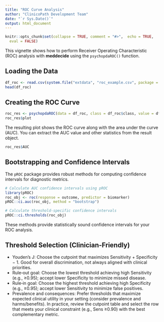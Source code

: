 ```yaml
---
title: "ROC Curve Analysis"
author: "ClinicoPath Development Team"
date: "`r Sys.Date()`"
output: html_document
---
```


```r
knitr::opts_chunk$set(collapse = TRUE, comment = "#>",  echo = TRUE,
  eval = FALSE)
```

This vignette shows how to perform Receiver Operating Characteristic
(ROC) analysis with **meddecide** using the `psychopdaROC()` function.

## Loading the Data

```r
df_roc <- read.csv(system.file("extdata", "roc_example.csv", package = "meddecide"))
head(df_roc)
```

## Creating the ROC Curve

```r
roc_res <- psychopdaROC(data = df_roc, class = df_roc$class, value = df_roc$value)
roc_res$plot
```

The resulting plot shows the ROC curve along with the area under the curve (AUC).
You can extract the AUC value and other statistics from the result object.

```r
roc_res$AUC
```

## Bootstrapping and Confidence Intervals

The `pROC` package provides robust methods for computing confidence intervals for diagnostic metrics.

```r
# Calculate AUC confidence intervals using pROC
library(pROC)
roc_obj <- roc(response = outcome, predictor = biomarker)
pROC::ci.auc(roc_obj, method = "bootstrap")

# Calculate threshold-specific confidence intervals
pROC::ci.thresholds(roc_obj)
```

These methods provide statistically sound confidence intervals for your ROC analysis.

## Threshold Selection (Clinician-Friendly)

- Youden’s J: Choose the cutpoint that maximizes Sensitivity + Specificity − 1. Good for overall discrimination, not always aligned with clinical priorities.
- Rule‑out goal: Choose the lowest threshold achieving high Sensitivity (e.g., ≥0.95); accept lower Specificity to minimize missed disease.
- Rule‑in goal: Choose the highest threshold achieving high Specificity (e.g., ≥0.95); accept lower Sensitivity to minimize false positives.
- Prevalence and consequences: Prefer thresholds that maximize expected clinical utility in your setting (consider prevalence and harms/benefits). In practice, review the cutpoint table and select the row that meets your clinical constraint (e.g., Sens ≥0.90) with the best complementary metric.
